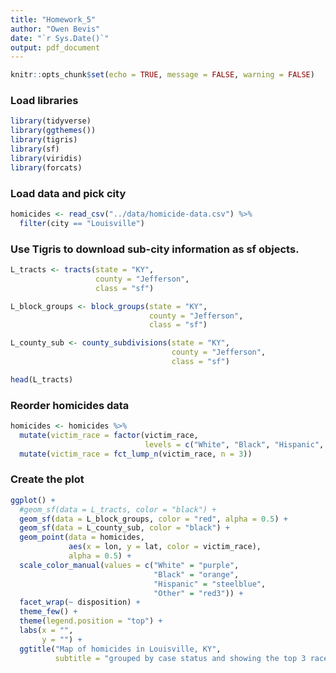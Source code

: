 ```yaml
---
title: "Homework_5"
author: "Owen Bevis"
date: "`r Sys.Date()`"
output: pdf_document
---
```


```r
knitr::opts_chunk$set(echo = TRUE, message = FALSE, warning = FALSE)
```

### Load libraries
```r
library(tidyverse)
library(ggthemes())
library(tigris)
library(sf)
library(viridis)
library(forcats)
```

### Load data and pick city
```r
homicides <- read_csv("../data/homicide-data.csv") %>% 
  filter(city == "Louisville")
```

### Use Tigris to download sub-city information as sf objects.
```r
L_tracts <- tracts(state = "KY", 
                   county = "Jefferson", 
                   class = "sf")

L_block_groups <- block_groups(state = "KY", 
                               county = "Jefferson", 
                               class = "sf")

L_county_sub <- county_subdivisions(state = "KY", 
                                    county = "Jefferson", 
                                    class = "sf")

head(L_tracts)
```

### Reorder homicides data 
```r
homicides <- homicides %>% 
  mutate(victim_race = factor(victim_race, 
                              levels = c("White", "Black", "Hispanic", "Asian", "Other"))) %>% 
  mutate(victim_race = fct_lump_n(victim_race, n = 3))
```


### Create the plot
```r
ggplot() +
  #geom_sf(data = L_tracts, color = "black") +
  geom_sf(data = L_block_groups, color = "red", alpha = 0.5) +
  geom_sf(data = L_county_sub, color = "black") +
  geom_point(data = homicides, 
             aes(x = lon, y = lat, color = victim_race), 
             alpha = 0.5) +
  scale_color_manual(values = c("White" = "purple",
                                "Black" = "orange",
                                "Hispanic" = "steelblue",
                                "Other" = "red3")) +
  facet_wrap(~ disposition) +
  theme_few() +
  theme(legend.position = "top") +
  labs(x = "",
       y = "") +
  ggtitle("Map of homicides in Louisville, KY",
          subtitle = "grouped by case status and showing the top 3 races")
```

